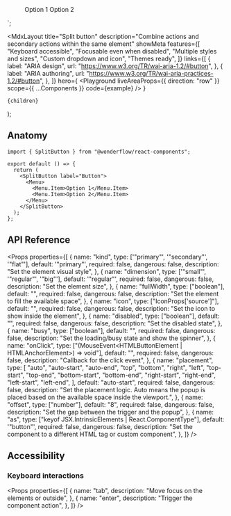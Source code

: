
  <Menu>
    <Menu.Item padding={false}>Option 1</Menu.Item>
    <Menu.Item padding={false}>Option 2</Menu.Item>
  </Menu>
</SplitButton>`;

  <MdxLayout
    title="Split button"
    description="Combine actions and secondary actions within the same element"
    showMeta
    features={[
      "Keyboard accessible",
      "Focusable even when disabled",
      "Multiple styles and sizes",
      "Custom dropdown and icon",
      "Themes ready",
    ]}
    links={[
      {
        label: "ARIA design",
        url: "https://www.w3.org/TR/wai-aria-1.2/#button",
      },
      {
        label: "ARIA authoring",
        url: "https://www.w3.org/TR/wai-aria-practices-1.2/#button",
      },
    ]}
    hero={
      <Playground
        liveAreaProps={{ direction: "row" }}
        scope={{ ...Components }}
        code={example}
      />
    }
  >
    {children}
  </MdxLayout>
);

## Anatomy

```tsx highlight=1,5-10
import { SplitButton } from "@wonderflow/react-components";

export default () => {
  return (
    <SplitButton label="Button">
      <Menu>
        <Menu.Item>Option 1</Menu.Item>
        <Menu.Item>Option 2</Menu.Item>
      </Menu>
    </SplitButton>
  );
};
```

## API Reference

<Props
  properties={[
    {
      name: "kind",
      type: ['"primary"', '"secondary"', '"flat"'],
      default: '"primary"',
      required: false,
      dangerous: false,
      description: "Set the element visual style",
    },
    {
      name: "dimension",
      type: ['"small"', '"regular"', '"big"'],
      default: '"regular"',
      required: false,
      dangerous: false,
      description: "Set the element size",
    },
    {
      name: "fullWidth",
      type: ["boolean"],
      default: "",
      required: false,
      dangerous: false,
      description: "Set the element to fill the available space",
    },
    {
      name: "icon",
      type: ["IconProps['source']"],
      default: "",
      required: false,
      dangerous: false,
      description: "Set the icon to show inside the element",
    },
    {
      name: "disabled",
      type: ["boolean"],
      default: "",
      required: false,
      dangerous: false,
      description: "Set the disabled state",
    },
    {
      name: "busy",
      type: ["boolean"],
      default: "",
      required: false,
      dangerous: false,
      description: "Set the loading/busy state and show the spinner",
    },
    {
      name: "onClick",
      type: ["(MouseEvent<HTMLButtonElement | HTMLAnchorElement>) => void"],
      default: "",
      required: false,
      dangerous: false,
      description: "Callback for the click event",
    },
    {
      name: "placement",
      type: [
        "auto",
        "auto-start",
        "auto-end",
        "top",
        "bottom",
        "right",
        "left",
        "top-start",
        "top-end",
        "bottom-start",
        "bottom-end",
        "right-start",
        "right-end",
        "left-start",
        "left-end",
      ],
      default: "auto-start",
      required: false,
      dangerous: false,
      description:
        "Set the placement logic. Auto means the popup is placed based on the available space inside the viewport.",
    },
    {
      name: "offset",
      type: ["number"],
      default: "8",
      required: false,
      dangerous: false,
      description: "Set the gap between the trigger and the popup",
    },
    {
      name: "as",
      type: ["keyof JSX.IntrinsicElements | React.ComponentType<any>"],
      default: '"button"',
      required: false,
      dangerous: false,
      description:
        "Set the component to a different HTML tag or custom component",
    },
  ]}
/>

## Accessibility

### Keyboard interactions

<Props
  properties={[
    {
      name: "tab",
      description: "Move focus on the elements or outside",
    },
    {
      name: "enter",
      description: "Trigger the component action",
    },
  ]}
/>
